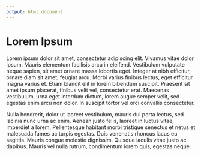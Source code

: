 ```yaml
---
output: html_document
---
```


# Lorem Ipsum

<!-- Example 1 -->

Lorem ipsum dolor sit amet, consectetur adipiscing elit. Vivamus vitae dolor ipsum. Mauris elementum facilisis arcu in eleifend. Vestibulum vulputate neque sapien, sit amet ornare massa lobortis eget. Integer at nibh efficitur, ornare diam sit amet, feugiat arcu. Morbi varius finibus lectus, eget efficitur magna varius et. Etiam blandit elit in lorem bibendum suscipit. Praesent sit amet ipsum placerat, finibus velit vel, consectetur erat. Maecenas vestibulum, urna eget interdum dictum, lorem augue semper velit, sed egestas enim arcu non dolor. In suscipit tortor vel orci convallis consectetur.

<!--|X|TODO| @James write TODO function (example 2)-->

<!--|TODO| @James polish scalp-->


Nulla hendrerit, dolor ut laoreet vestibulum, mauris dui porta lectus, sed lacinia nunc urna ac enim. Aenean justo felis, laoreet in luctus vitae, imperdiet a lorem. Pellentesque habitant morbi tristique senectus et netus et malesuada fames ac turpis egestas. Duis venenatis rhoncus lacus eu sagittis. Mauris congue molestie dignissim. Quisque iaculis vitae justo ac dapibus. Mauris vel nulla rutrum, condimentum lorem quis, egestas neque.

<!--|TODO| @taren build ASANA API ;)-->

<!--|X|TODO| make todo work with no assignment-->
